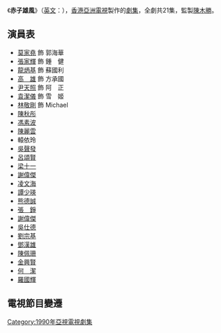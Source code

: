{{亞視劇集 
| 中文劇名= 赤子雄風
| 英文劇名= {{lang|en|No Way Out}}
| 圖像=
| 製作年份=1989年
| aTV-11首播日期=1990年4月2日-4月28日
| aTV-11首播時間=逢週一至週五 19：00-20：00
| 監製= [[陳木勝|陳木勝]]
| 製作統籌 = [[張婉貞|張婉貞]]
| 編導= {{nowrap|[[陳木勝|陳木勝]]、[[譚朗昌|譚朗昌]]、[[蒲騰晉|蒲騰晉]]、[[葉昭儀|葉昭儀]]、<br />[[鄭偉文|鄭偉文]]、[[廖明利|廖明利]]}}
| 助理編導= {{nowrap|[[陳湘娟|陳湘娟]]、[[顧國良|顧國良]]、[[梁玉華_(導演)|梁玉華]]、[[郭美兒|郭美兒]]、<br />[[吳昇兒|吳昇兒]]、[[梁志光|梁志光]]、[[李慧珠|李慧珠]]}}
| 編劇= {{nowrap|[[李綺華|李綺華]]、[[蔡婷婷|蔡婷婷]]、[[何文田_(編劇)|何文田]]、[[黃少麗|黃少麗]]、<br />[[司徒錦源|司徒錦源]]、[[關頌玲|關頌玲]]、[[蔡倩玉|蔡倩玉]]、[[鄒凱光|鄒凱光]]、<br />[[郭偉鐘|郭偉鐘]]、[[利仁|利　仁]]、[[鄭忠泰|鄭忠泰]]}}
| 編審= [[馬偉豪|馬偉豪]]、[[鄭忠泰|鄭忠泰]]
| 集數= 21
| 劇種= 時裝
| 主演= {{nowrap|[[張家輝|張家輝]]、[[莫家堯|莫家堯]]、[[尹天照|尹天照]]、[[龍炳基|龍炳基]]、<br />[[高雄_(演員)|高　雄]]、[[袁潔儀|袁潔儀]]、[[陳佩珊|陳佩珊]]、[[吳聲發|吳聲發]]、<br />[[梁十一|梁十一]]、[[呂頌賢|呂頌賢]]、[[金興賢|金興賢]]、[[馮素波|馮素波]]}}
| 主題曲= 現代戰士
| 作曲= [[徐日勤|徐日勤]]
| 填詞= [[林夕|林　夕]]
| 主唱= [[蔡濟文|蔡濟文]]
}}

《'''赤子雄風'''》（[[英語|英文]]：{{lang|en|No Way Out}}），[[香港|香港]][[亞洲電視|亞洲電視]]製作的[[劇集|劇集]]，全劇共21集，監製[[陳木勝|陳木勝]]。

==演員表==
*[[莫家堯|莫家堯]] 飾 郭海華
*[[張家輝|張家輝]] 飾 鍾　健
*[[龍炳基|龍炳基]] 飾 蘇國利
*[[高雄_(演員)|高　雄]] 飾 方承國
*[[尹天照|尹天照]] 飾 阿　正
*[[袁潔儀|袁潔儀]] 飾 雪　姬
*[[林敬剛|林敬剛]] 飾 Michael
*[[陳秋彤|陳秋彤]]
*[[馮素波|馮素波]]
*[[陳麗雲|陳麗雲]]
*轅依玲
*[[吳聲發|吳聲發]]
*[[呂頌賢|呂頌賢]]
*[[梁十一|梁十一]]
*[[謝偉傑|謝偉傑]]
*[[凌文海|凌文海]]
*[[譚少瑛|譚少瑛]]
*[[熊德誠|熊德誠]]
*[[張錚|張　錚]]
*[[謝偉傑|謝偉傑]]
*[[吳仕德|吳仕德]]
*[[劉宗基|劉宗基]]
*[[鄧漢雄|鄧漢雄]]
*[[陳佩珊|陳佩珊]]
*[[金興賢|金興賢]]
*[[何潔|何　潔]]
*[[羅國輝|羅國輝]]

== 電視節目變遷 ==
{{電視節目的變遷
|電視台={{flagicon|HKG|variant=1959}} 香港[[亞洲電視|亞洲電視]][[本港台|本港台]]
|播放檔次=星期一至五
|節目名稱=-{赤子雄風}-<br />（1990.4.2 - 1990.4.27）
|上一節目=[[難兄難弟　(亞視電視劇)|難兄難弟]]<br />（1990.3.5 - 1990.3.30）
|下一節目=[[佳偶天成|佳偶天成]]<br />（1990.4.30 - 1990.5.25）
}}

{{張家輝}}
[[Category:1990年亞視電視劇集|Category:1990年亞視電視劇集]]